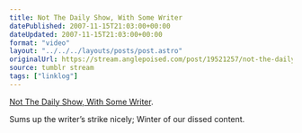 ```yaml
---
title: Not The Daily Show, With Some Writer
datePublished: 2007-11-15T21:03:00+00:00
dateUpdated: 2007-11-15T21:03:00+00:00
format: "video"
layout: "../../../layouts/posts/post.astro"
originalUrl: https://stream.anglepoised.com/post/19521257/not-the-daily-show-with-some-writer-sums-up-the
source: tumblr stream
tags: ["linklog"]
---
```



<YouTube id="https://www.youtube.com/watch?v=PzRHlpEmr0w" />

[Not The Daily Show, With Some Writer][1].

Sums up the writer&rsquo;s strike nicely; Winter of our dissed content.

[1]: https://www.youtube.com/watch?v=PzRHlpEmr0w

